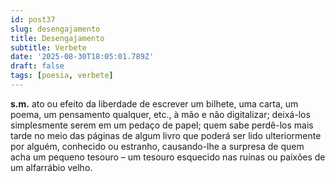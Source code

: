 ```yaml
---
id: post37
slug: desengajamento
title: Desengajamento
subtitle: Verbete
date: '2025-08-30T18:05:01.789Z'
draft: false
tags: [poesia, verbete]
---
```

**s.m.** ato ou efeito da liberdade de escrever um bilhete, 
uma carta, um poema, um pensamento qualquer, etc., à mão e não digitalizar; 
deixá-los simplesmente serem em um pedaço de papel; 
quem sabe perdê-los mais tarde no meio das páginas de algum livro 
que poderá ser lido ulteriormente por alguém, conhecido ou estranho, 
causando-lhe a surpresa de quem acha um pequeno tesouro – 
um tesouro esquecido nas ruínas ou paixões de um alfarrábio velho.